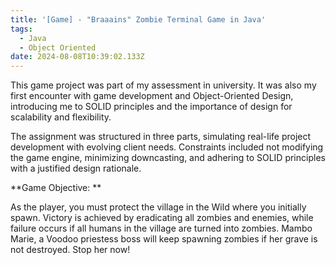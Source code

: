 ```yaml
---
title: '[Game] - "Braaains" Zombie Terminal Game in Java'
tags:
  - Java
  - Object Oriented
date: 2024-08-08T10:39:02.133Z
---
```


This game project was part of my assessment in university. It was also my first encounter with game development and Object-Oriented Design, introducing me to SOLID principles and the importance of design for scalability and flexibility. 

The assignment was structured in three parts, simulating real-life project development with evolving client needs. Constraints included not modifying the game engine, minimizing downcasting, and adhering to SOLID principles with a justified design rationale. 

**Game Objective: **

As the player, you must protect the village in the Wild where you initially spawn. Victory is achieved by eradicating all zombies and enemies, while failure occurs if all humans in the village are turned into zombies. Mambo Marie, a Voodoo priestess boss will keep spawning zombies if her grave is not destroyed. Stop her now!

<VideoPlayer url="https://www.youtube.com/watch?v=AWFm-3occMg&t=149s" />
